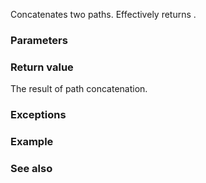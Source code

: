 {{cpp/experimental/fs/title|operator/{{small|(std::experimental::filesystem::path)}}}}
{{cpp/experimental/fs/path/navbar}}
{{dcl begin}}
{{dcl header|experimental/filesystem}}
{{dcl|since=fs_ts|1=
path operator/( const path&amp; lhs, const path&amp; rhs );
}}
{{dcl end}}

Concatenates two paths. Effectively returns {{c|1=path(lhs) /= rhs}}.

===Parameters===
{{par begin}}
{{par|lhs, rhs|paths to concatenate}}
{{par end}}

===Return value===
The result of path concatenation.

===Exceptions===
{{unreviewed noexcept}}

===Example===
{{example
|code=
#include &lt;experimental/filesystem&gt;
#include &lt;iostream&gt;
namespace fs = std::experimental::filesystem;

int main()
{
    fs::path p1 = "C:Users";
    std::cout &lt;&lt; "\"C:\" / \"Users\" == " &lt;&lt; p1 &lt;&lt; '\n';
    fs::path p2 = "batman";
    fs::path p3 = p1 / p2; // inserts fs::path::preferred_separator, '\' on Windows
    std::cout &lt;&lt; "\"C:\" / \"Users\" / \"batman\" == " &lt;&lt; p3 &lt;&lt; '\n';
}
|output=
"C:" / "Users" == "C:Users"
"C:" / "Users" / "batman" == "C:Users\batman"
}}

===See also===
{{dsc begin}}
{{dsc inc|cpp/experimental/fs/path/dsc append}}
{{dsc end}}